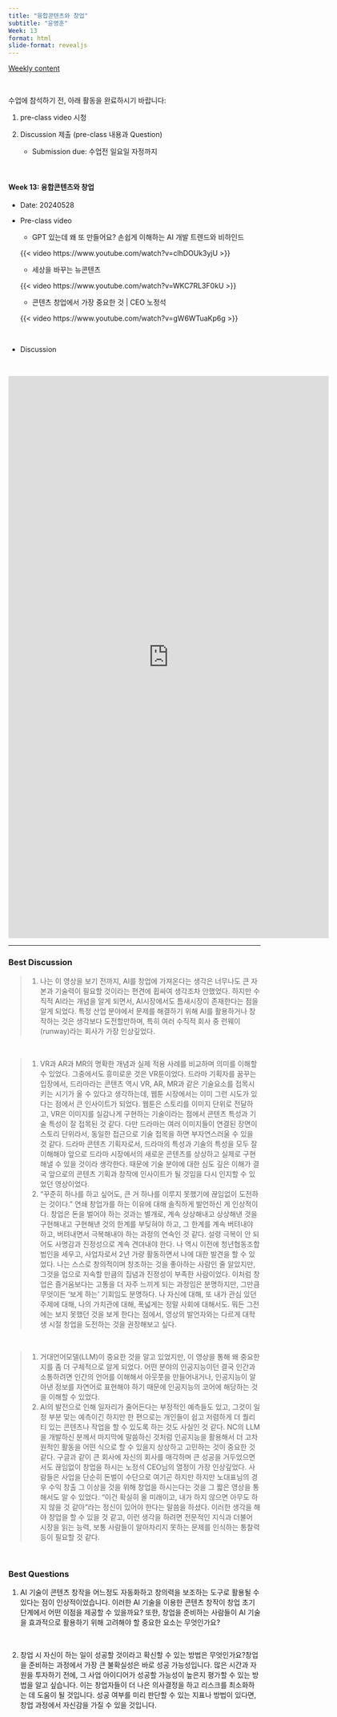 ```yaml
---
title: "융합콘텐츠와 창업"
subtitle: "윤영훈" 
Week: 13
format: html
slide-format: revealjs
---
```


[Weekly content](https://changjunlee.com/teaching/cul_tech_101/weekly_2/)

<br>

수업에 참석하기 전, 아래 활동을 완료하시기 바랍니다:

1.  pre-class video 시청

2.  Discussion 제출 (pre-class 내용과 Question)

    -   Submission due: 수업전 일요일 자정까지


<br>

#### **Week 13: 융합콘텐츠와 창업**

-   Date: 20240528

-   Pre-class video

    -   GPT 있는데 왜 또 만들어요? 손쉽게 이해하는 AI 개발 트렌드와 비하인드

    {{< video https://www.youtube.com/watch?v=clhDOUk3yjU >}}

    -   세상을 바꾸는 뉴콘텐츠

    {{< video https://www.youtube.com/watch?v=WKC7RL3F0kU >}}

    -   콘텐츠 창업에서 가장 중요한 것 \| CEO 노정석

    {{< video https://www.youtube.com/watch?v=gW6WTuaKp6g >}}

<br>

-   Discussion

<br>

<iframe src="https://docs.google.com/forms/d/e/1FAIpQLSdL7tfjtiYGoYGPWvzlw2KAHvtU4XUUFtRZScqiLsE9zAMJxw/viewform?embedded=true" width="640" height="1122" frameborder="0" marginheight="0" marginwidth="0">로드 중…</iframe>





------------------------------------------------------------------------

### Best Discussion

> 
1) 
나는 이 영상을 보기 전까지, AI를 창업에 가져온다는 생각은 너무나도 큰 자본과 기술력이 필요할 것이라는 편견에 휩싸여 생각조차 안했었다.  하지만 수직적 AI라는 개념을 알게 되면서, AI시장에서도 틈새시장이 존재한다는 점을 알게 되었다. 특정 산업 분야에서 문제를 해결하기 위해 AI를 활용하거나 창작하는 것은 생각보다 도전할만하며, 특히 여러 수직적 회사 중 런웨이(runway)라는 회사가 가장 인상깊었다. 


<br>

> 1)
VR과 AR과 MR의 명확한 개념과 실제 적용 사례를 비교하며 의미를 이해할 수 있었다. 그중에서도 흥미로운 것은 VR툰이었다. 드라마 기획자를 꿈꾸는 입장에서, 드라마라는 콘텐츠 역시 VR, AR, MR과 같은 기술요소를 접목시키는 시기가 올 수 있다고 생각하는데, 웹툰 시장에서는 이미 그런 시도가 있다는 점에서 큰 인사이트가 되었다.
웹툰은 스토리를 이미지 단위로 전달하고, VR은 이미지를 실감나게 구현하는 기술이라는 점에서 콘텐츠 특성과 기술 특성이 잘 접목된 것 같다. 다만 드라마는 여러 이미지들이 연결된 장면이 스토리 단위라서, 동일한 접근으로 기술 접목을 하면 부자연스러울 수 있을 것 같다.
드라마 콘텐츠 기획자로서, 드라마의 특성과 기술의 특성을 모두 잘 이해해야 앞으로 드라마 시장에서의 새로운 콘텐츠를 상상하고 실제로 구현해낼 수 있을 것이라 생각한다. 때문에 기술 분야에 대한 심도 깊은 이해가 결국 앞으로의 콘텐츠 기획과 창작에 인사이트가 될 것임을 다시 인지할 수 있었던 영상이었다.
2)  "꾸준히 하나를 하고 싶어도, 큰 거 하나를 이루지 못했기에 끊임없이 도전하는 것이다." 연쇄 창업가를 하는 이유에 대해 솔직하게 발언하신 게 인상적이다.
창업은 돈을 벌어야 하는 것과는 별개로, 계속 상상해내고 상상해낸 것을 구현해내고 구현해낸 것의 한계를 부딪혀야 하고, 그 한계를 계속 버텨내야 하고, 버텨내면서 극복해내야 하는 과정의 연속인 것 같다. 설령 극복이 안 되어도 사명감과 진정성으로 계속 견뎌내야 한다.
나 역시 이전에 청년협동조합 법인을 세우고, 사업자로서 2년 가량 활동하면서 나에 대한 발견을 할 수 있었다. 나는 스스로 창의적이며 창조하는 것을 좋아하는 사람인 줄 알았지만, 그것을 업으로 지속할 만큼의 집념과 진정성이 부족한 사람이었다.
이처럼 창업은 즐거움보다는 고통을 더 자주 느끼게 되는 과정임은 분명하지만, 그만큼 무엇이든 '보게 하는' 기회임도 분명하다. 나 자신에 대해, 또 내가 관심 있던 주제에 대해, 나의 가치관에 대해, 폭넓게는 정말 사회에 대해서도. 뭐든 그전에는 보지 못했던 것을 보게 한다는 점에서, 영상의 발언자와는 다르게 대학생 시절 창업을 도전하는 것을 권장해보고 싶다. 

<br>

> 1)
거대언어모델(LLM)이 중요한 것을 알고 있었지만, 이 영상을 통해 왜 중요한지를 좀 더 구체적으로 알게 되었다. 어떤 분야의 인공지능이던 결국 인간과 소통하려면 인간의 언어를 이해해서 아웃풋을 만들어내거나, 인공지능이 알아낸 정보를 자연어로 표현해야 하기 때문에 인공지능의 코어에 해당하는 것을 이해할 수 있었다. 
2)
AI의 발전으로 인해 일자리가 줄어든다는 부정적인 예측들도 있고, 그것이 일정 부분 맞는 예측이긴 하지만 한 편으로는 개인들이 쉽고 저렴하게 더 퀄리티 있는 콘텐츠나 작업을 할 수 있도록 하는 것도 사실인 것 같다. NC의 LLM을 개발하신 분께서 마지막에 말씀하신 것처럼 인공지능을 활용해서 더 고차원적인 활동을 어떤 식으로 할 수 있을지 상상하고 고민하는 것이 중요한 것 같다. 
구글과 같이 큰 회사에 자신의 회사를 매각하며 큰 성공을 거두었으면서도 끊임없이 창업을 하시는 노정석 CEO님의 열정이 가장 인상깊었다. 사람들은 사업을 단순히 돈벌이 수단으로 여기곤 하지만 하지만 노대표님의 경우 수익 창출 그 이상을 것을 위해 창업을 하시는다는 것을 그 짧은 영상을 통해서도 알 수 있었다. "이건 확실히 올 미래이고, 내가 하지 않으면 아무도 하지 않을 것 같아"라는 정신이 있어야 한다는 말씀을 하셨다. 이러한 생각을 해야 창업을 할 수 있을 것 같고, 이런 생각을 하려면 전문적인 지식과 더불어 시장을 읽는 능력, 보통 사람들이 알아차리지 못하는 문제를 인식하는 통찰력 등이 필요할 것 같다. 

<br>


### Best Questions

1.    AI 기술이 콘텐츠 창작을 어느정도 자동화하고 창의력을 보조하는 도구로 활용될 수 있다는 점이 인상적이었습니다. 이러한 AI 기술을 이용한 콘텐츠 창작이 창업 초기 단계에서 어떤 이점을 제공할 수 있을까요? 또한, 창업을 준비하는 사람들이  AI 기술을 효과적으로 활용하기 위해 고려해야 할 중요한 요소는 무엇인가요?

<br>

2.    창업 시 자신이 하는 일이 성공할 것이라고 확신할 수 있는 방법은 무엇인가요?창업을 준비하는 과정에서 가장 큰 불확실성은 바로 성공 가능성입니다. 많은 시간과 자원을 투자하기 전에, 그 사업 아이디어가 성공할 가능성이 높은지 평가할 수 있는 방법을 알고 싶습니다. 이는 창업자들이 더 나은 의사결정을 하고 리스크를 최소화하는 데 도움이 될 것입니다. 성공 여부를 미리 판단할 수 있는 지표나 방법이 있다면, 창업 과정에서 자신감을 가질 수 있을 것입니다. 




















